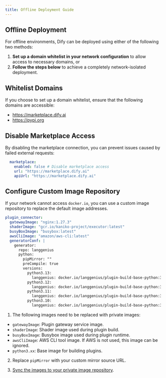 ```yaml
---
title: Offline Deployment Guide
---
```


## Offline Deployment

For offline environments, Dify can be deployed using either of the following two methods:

1. **Set up a domain whitelist in your network configuration** to allow access to necessary domains, or
2. **Follow the steps below** to achieve a completely network-isolated deployment.

## Whitelist Domains
If you choose to set up a domain whitelist, ensure that the following domains are accessible:
- https://marketplace.dify.ai
- https://pypi.org


## Disable Marketplace Access

By disabling the marketplace connection, you can prevent issues caused by failed external requests:

```yaml
  marketplace:
    enabled: false # Disable marketplace access
    url: "https://marketplace.dify.ai"
    apiUrl: "https://marketplace.dify.ai"
```

## Configure Custom Image Repository

If your network cannot access `docker.io`, you can use a custom image repository to replace the default image addresses.

```yaml
plugin_connector:
  gatewayImage: "nginx:1.27.3"
  shaderImage: "gcr.io/kaniko-project/executor:latest"
  busyBoxImage: "busybox:latest"
  awsCliImage: "amazon/aws-cli:latest"
  generatorConf: |
    generator:
      repo: langgenius
      python:
        pipMirror: ""
        preCompile: true
        versions:
          python3.13:
            langgenius: docker.io/langgenius/plugin-build-base-python:3.13
          python3.12:
            langgenius: docker.io/langgenius/plugin-build-base-python:3.12
          python3.11:
            langgenius: docker.io/langgenius/plugin-build-base-python:3.11
          python3.10:
            langgenius: docker.io/langgenius/plugin-build-base-python:3.10
```

1. The following images need to be replaced with private images:

- `gatewayImage`: Plugin gateway service image.
- `shaderImage`: Shader image used during plugin build.
- `busyBoxImage`: Busybox image used during plugin runtime.
- `awsCliImage`: AWS CLI tool image. If AWS is not used, this image can be ignored.
- `python3.xx`: Base image for building plugins.

2. Replace `pipMirror` with your custom mirror source URL.

3. [Sync the images to your private image repository](/versions/3-0-x/en-us/deployment/advanced-configuration/container-registry#syncing-images-to-a-private-registry).

